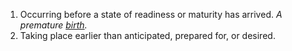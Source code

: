 #Occurring before a state of readiness or maturity has arrived. ''A premature [[birth]].''
#Taking place earlier than anticipated, prepared for, or desired.